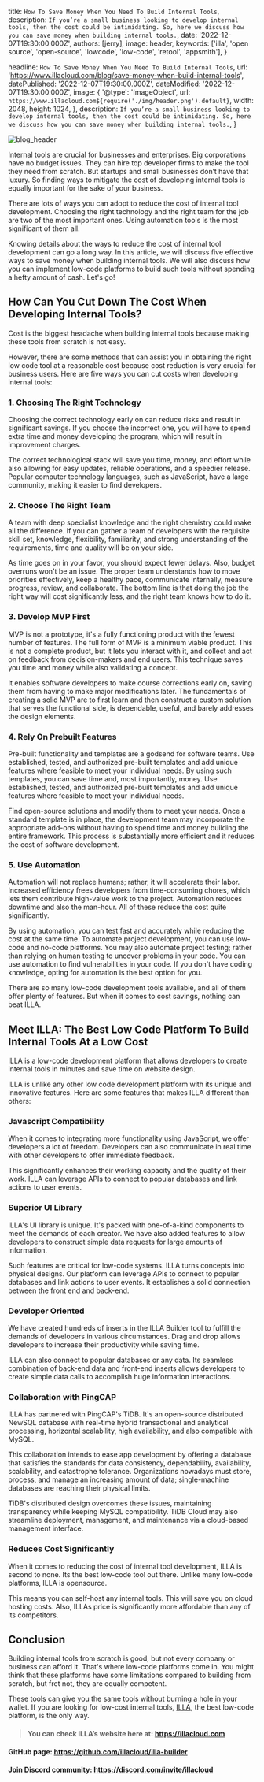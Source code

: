 
  title: `How To Save Money When You Need To Build Internal Tools`,
  description: `If you’re a small business looking to develop internal tools, then the cost could be intimidating. So, here we discuss how you can save money when building internal tools.`,
  date: '2022-12-07T19:30:00.000Z',
  authors: [jerry],
  image: header,
  keywords: ['illa', 'open source', 'open-source', 'lowcode', 'low-code', 'retool', 'appsmith'],
}

  headline: `How To Save Money When You Need To Build Internal Tools`,
  url: 'https://www.illacloud.com/blog/save-money-when-build-internal-tools',
  datePublished: '2022-12-07T19:30:00.000Z',
  dateModified: '2022-12-07T19:30:00.000Z',
  image: {
    '@type': 'ImageObject',
    url: `https://www.illacloud.com${require('./img/header.png').default}`,
    width: 2048,
    height: 1024,
  },
  description: `If you’re a small business looking to develop internal tools, then the cost could be intimidating. So, here we discuss how you can save money when building internal tools.`,
}

<img
  src={header}
  alt="blog_header"
/>


Internal tools are crucial for businesses and enterprises. Big corporations have no budget issues. They can hire top developer firms to make the tool they need from scratch. But startups and small businesses don’t have that luxury. So finding ways to mitigate the cost of developing internal tools is equally important for the sake of your business.

There are lots of ways you can adopt to reduce the cost of internal tool development. Choosing the right technology and the right team for the job are two of the most important ones. Using automation tools is the most significant of them all.

Knowing details about the ways to reduce the cost of internal tool development can go a long way. In this article, we will discuss five effective ways to save money when building internal tools. We will also discuss how you can implement low-code platforms to build such tools without spending a hefty amount of cash. Let's go!

## How Can You Cut Down The Cost When Developing Internal Tools?

Cost is the biggest headache when building internal tools because making these tools from scratch is not easy.

However, there are some methods that can assist you in obtaining the right low code tool at a reasonable cost because cost reduction is very crucial for business users. Here are five ways you can cut costs when developing internal tools:

### 1. Choosing The Right Technology

Choosing the correct technology early on can reduce risks and result in significant savings. If you choose the incorrect one, you will have to spend extra time and money developing the program, which will result in improvement charges.

The correct technological stack will save you time, money, and effort while also allowing for easy updates, reliable operations, and a speedier release. Popular computer technology languages, such as JavaScript, have a large community, making it easier to find developers.

### 2. Choose The Right Team

A team with deep specialist knowledge and the right chemistry could make all the difference. If you can gather a team of developers with the requisite skill set, knowledge, flexibility, familiarity, and strong understanding of the requirements, time and quality will be on your side.

As time goes on in your favor, you should expect fewer delays. Also, budget overruns won't be an issue. The proper team understands how to move priorities effectively, keep a healthy pace, communicate internally, measure progress, review, and collaborate. The bottom line is that doing the job the right way will cost significantly less, and the right team knows how to do it.

### 3. Develop MVP First

MVP is not a prototype, it's a fully functioning product with the fewest number of features. The full form of MVP is a minimum viable product. This is not a complete product, but it lets you interact with it, and collect and act on feedback from decision-makers and end users. This technique saves you time and money while also validating a concept.

It enables software developers to make course corrections early on, saving them from having to make major modifications later. The fundamentals of creating a solid MVP are to first learn and then construct a custom solution that serves the functional side, is dependable, useful, and barely addresses the design elements.

### 4. Rely On Prebuilt Features

Pre-built functionality and templates are a godsend for software teams. Use established, tested, and authorized pre-built templates and add unique features where feasible to meet your individual needs. By using such templates, you can save time and, most importantly, money. Use established, tested, and authorized pre-built templates and add unique features where feasible to meet your individual needs.

Find open-source solutions and modify them to meet your needs. Once a standard template is in place, the development team may incorporate the appropriate add-ons without having to spend time and money building the entire framework. This process is substantially more efficient and it reduces the cost of software development.

### 5. Use Automation

Automation will not replace humans; rather, it will accelerate their labor. Increased efficiency frees developers from time-consuming chores, which lets them contribute high-value work to the project. Automation reduces downtime and also the man-hour. All of these reduce the cost quite significantly.

By using automation, you can test fast and accurately while reducing the cost at the same time. To automate project development, you can use low-code and no-code platforms. You may also automate project testing; rather than relying on human testing to uncover problems in your code. You can use automation to find vulnerabilities in your code. If you don't have coding knowledge, opting for automation is the best option for you.

There are so many low-code development tools available, and all of them offer plenty of features. But when it comes to cost savings, nothing can beat ILLA.

## Meet ILLA: The Best Low Code Platform To Build Internal Tools At a Low Cost

ILLA is a low-code development platform that allows developers to create internal tools in minutes and save time on website design.

ILLA is unlike any other low code development platform with its unique and innovative features. Here are some features that makes ILLA different than others:

### Javascript Compatibility

When it comes to integrating more functionality using JavaScript, we offer developers a lot of freedom. Developers can also communicate in real time with other developers to offer immediate feedback.

This significantly enhances their working capacity and the quality of their work. ILLA can leverage APIs to connect to popular databases and link actions to user events.

### Superior UI Library

ILLA's UI library is unique. It's packed with one-of-a-kind components to meet the demands of each creator. We have also added features to allow developers to construct simple data requests for large amounts of information.

Such features are critical for low-code systems. ILLA turns concepts into physical designs. Our platform can leverage APIs to connect to popular databases and link actions to user events. It establishes a solid connection between the front end and back-end.

### Developer Oriented

We have created hundreds of inserts in the ILLA Builder tool to fulfill the demands of developers in various circumstances. Drag and drop allows developers to increase their productivity while saving time.

ILLA can also connect to popular databases or any data. Its seamless combination of back-end data and front-end inserts allows developers to create simple data calls to accomplish huge information interactions.

### Collaboration with PingCAP

ILLA has partnered with PingCAP's TiDB. It's an open-source distributed NewSQL database with real-time hybrid transactional and analytical processing, horizontal scalability, high availability, and also compatible with MySQL.

This collaboration intends to ease app development by offering a database that satisfies the standards for data consistency, dependability, availability, scalability, and catastrophe tolerance. Organizations nowadays must store, process, and manage an increasing amount of data; single-machine databases are reaching their physical limits.

TiDB's distributed design overcomes these issues, maintaining transparency while keeping MySQL compatibility. TiDB Cloud may also streamline deployment, management, and maintenance via a cloud-based management interface.

### Reduces Cost Significantly

When it comes to reducing the cost of internal tool development, ILLA is second to none. Its the best low-code tool out there. Unlike many low-code platforms, ILLA is opensource.

This means you can self-host any internal tools. This will save you on cloud hosting costs. Also, ILLAs price is significantly more affordable than any of its competitors.

## Conclusion

Building internal tools from scratch is good, but not every company or business can afford it. That's where low-code platforms come in. You might think that these platforms have some limitations compared to building from scratch, but fret not, they are equally competent.

These tools can give you the same tools without burning a hole in your wallet. If you are looking for low-cost internal tools, [ILLA](https://www.illacloud.com/), the best low-code platform, is the only way.


> #### You can check ILLA’s website here at: https://illacloud.com
#### GitHub page: https://github.com/illacloud/illa-builder
#### Join Discord community: https://discord.com/invite/illacloud
